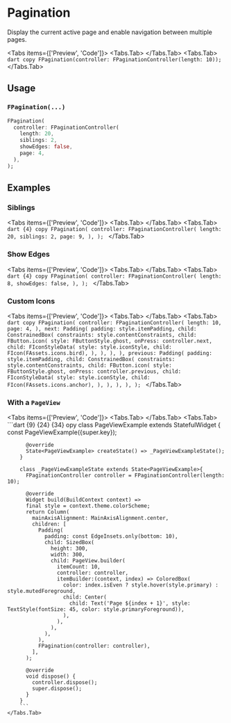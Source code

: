 
# Pagination
Display the current active page and enable navigation between multiple pages.

<LinkBadgeGroup>
    <LinkBadge label="API Reference" href="https://pub.dev/documentation/forui/latest/forui.widgets.pagination/"/>
</LinkBadgeGroup>

<Tabs items={['Preview', 'Code']}>
    <Tabs.Tab>
        <Widget name='pagination' variant='default' height={400}/>
    </Tabs.Tab>
    <Tabs.Tab>
        ```dart copy
        FPagination(controller: FPaginationController(length: 10));
        ```
    </Tabs.Tab>
</Tabs>

## Usage

### `FPagination(...)`

```dart copy
FPagination(
  controller: FPaginationController(
    length: 20,
    siblings: 2,
    showEdges: false,
    page: 4,
  ),
);
```

## Examples


### Siblings
<Tabs items={['Preview', 'Code']}>
    <Tabs.Tab>
        <Widget name='pagination' variant='siblings' height={400}/>
    </Tabs.Tab>
    <Tabs.Tab>
        ```dart {4} copy
        FPagination(
          controller: FPaginationController(
            length: 20,
            siblings: 2,
            page: 9,
          ),
        );
        ```
    </Tabs.Tab>
</Tabs>


### Show Edges
<Tabs items={['Preview', 'Code']}>
    <Tabs.Tab>
        <Widget name='pagination' variant='hide-first-last' height={400}/>
    </Tabs.Tab>
    <Tabs.Tab>
        ```dart {4} copy
        FPagination(
          controller: FPaginationController(
            length: 8,
            showEdges: false,
          ),
        );
        ```
    </Tabs.Tab>
</Tabs>

### Custom Icons
<Tabs items={['Preview', 'Code']}>
    <Tabs.Tab>
        <Widget name='pagination' variant='custom-icon' height={400}/>
    </Tabs.Tab>
    <Tabs.Tab>
        ```dart copy
        FPagination(
          controller: FPaginationController(
            length: 10,
            page: 4,
          ),
          next: Padding(
            padding: style.itemPadding,
            child: ConstrainedBox(
              constraints: style.contentConstraints,
              child: FButton.icon(
                style: FButtonStyle.ghost,
                onPress: controller.next,
                child: FIconStyleData(
                  style: style.iconStyle,
                  child: FIcon(FAssets.icons.bird),
                ),
              ),
            ),
          ),
          previous: Padding(
            padding: style.itemPadding,
            child: ConstrainedBox(
              constraints: style.contentConstraints,
              child: FButton.icon(
                style: FButtonStyle.ghost,
                onPress: controller.previous,
                child: FIconStyleData(
                  style: style.iconStyle,
                  child: FIcon(FAssets.icons.anchor),
                ),
              ),
            ),
          ),
        );
        ```
    </Tabs.Tab>
</Tabs>

### With a `PageView`
<Tabs items={['Preview', 'Code']}>
    <Tabs.Tab>
        <Widget name='pagination' variant='with-page-view' height={400}/>
    </Tabs.Tab>
    <Tabs.Tab>
        ```dart {9} {24} {34} opy
        class PageViewExample extends StatefulWidget {
          const PageViewExample({super.key});

          @override
          State<PageViewExample> createState() => _PageViewExampleState();
        }

        class _PageViewExampleState extends State<PageViewExample>{
          FPaginationController controller = FPaginationController(length: 10);

          @override
          Widget build(BuildContext context) =>
          final style = context.theme.colorScheme;
          return Column(
            mainAxisAlignment: MainAxisAlignment.center,
            children: [
              Padding(
                padding: const EdgeInsets.only(bottom: 10),
                child: SizedBox(
                  height: 300,
                  width: 300,
                  child: PageView.builder(
                    itemCount: 10,
                    controller: controller,
                    itemBuilder:(context, index) => ColoredBox(
                      color: index.isEven ? style.hover(style.primary) : style.mutedForeground,
                      child: Center(
                        child: Text('Page ${index + 1}', style: TextStyle(fontSize: 45, color: style.primaryForeground)),
                      ),
                    ),
                  ),
                ),
              ),
              FPagination(controller: controller),
            ],
          );

          @override
          void dispose() {
            controller.dispose();
            super.dispose();
          }
        }
        ```
    </Tabs.Tab>
</Tabs>